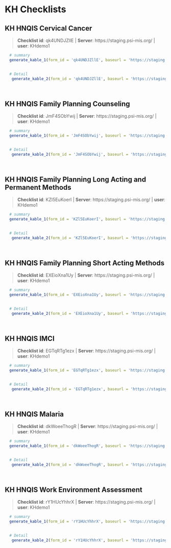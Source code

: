 # KH Checklists {#KH}


## KH HNQIS Cervical Cancer 

    
>__Checklist id__: qk4UNDJZllE   | __Server__: https://staging.psi-mis.org/ | __user__: KHdemo1 


```r
  
  # summary
  generate_kable_1(form_id = 'qk4UNDJZllE', baseurl = 'https://staging.psi-mis.org/')
  

  # Detail 
   generate_kable_2(form_id = 'qk4UNDJZllE', baseurl = 'https://staging.psi-mis.org/', ignore_text = T, ignore_parent = T, ignore_real_or_simulated = T)

   
```

## KH HNQIS Family Planning Counseling 

    
>__Checklist id__: JmF4SObYwij   | __Server__: https://staging.psi-mis.org/ | __user__: KHdemo1 


```r
  
  # summary
  generate_kable_1(form_id = 'JmF4SObYwij', baseurl = 'https://staging.psi-mis.org/')
  

  # Detail 
   generate_kable_2(form_id = 'JmF4SObYwij', baseurl = 'https://staging.psi-mis.org/', ignore_text = T, ignore_parent = T, ignore_real_or_simulated = T)

   
```

## KH HNQIS Family Planning Long Acting and Permanent Methods 

    
>__Checklist id__: KZl5EuKoerI   | __Server__: https://staging.psi-mis.org/ | __user__: KHdemo1 


```r
  
  # summary
  generate_kable_1(form_id = 'KZl5EuKoerI', baseurl = 'https://staging.psi-mis.org/')
  

  # Detail 
   generate_kable_2(form_id = 'KZl5EuKoerI', baseurl = 'https://staging.psi-mis.org/', ignore_text = T, ignore_parent = T, ignore_real_or_simulated = T)

   
```

## KH HNQIS Family Planning Short Acting Methods 

    
>__Checklist id__: EXEioXna1Uy   | __Server__: https://staging.psi-mis.org/ | __user__: KHdemo1 


```r
  
  # summary
  generate_kable_1(form_id = 'EXEioXna1Uy', baseurl = 'https://staging.psi-mis.org/')
  

  # Detail 
   generate_kable_2(form_id = 'EXEioXna1Uy', baseurl = 'https://staging.psi-mis.org/', ignore_text = T, ignore_parent = T, ignore_real_or_simulated = T)

   
```

## KH HNQIS IMCI 

    
>__Checklist id__: EGTqRTg1ezx   | __Server__: https://staging.psi-mis.org/ | __user__: KHdemo1 


```r
  
  # summary
  generate_kable_1(form_id = 'EGTqRTg1ezx', baseurl = 'https://staging.psi-mis.org/')
  

  # Detail 
   generate_kable_2(form_id = 'EGTqRTg1ezx', baseurl = 'https://staging.psi-mis.org/', ignore_text = T, ignore_parent = T, ignore_real_or_simulated = T)

   
```

## KH HNQIS Malaria 

    
>__Checklist id__: dkWoeeThogR   | __Server__: https://staging.psi-mis.org/ | __user__: KHdemo1 


```r
  
  # summary
  generate_kable_1(form_id = 'dkWoeeThogR', baseurl = 'https://staging.psi-mis.org/')
  

  # Detail 
   generate_kable_2(form_id = 'dkWoeeThogR', baseurl = 'https://staging.psi-mis.org/', ignore_text = T, ignore_parent = T, ignore_real_or_simulated = T)

   
```

## KH HNQIS Work Environment Assessment 

    
>__Checklist id__: rY1HUcYhhrX   | __Server__: https://staging.psi-mis.org/ | __user__: KHdemo1 


```r
  
  # summary
  generate_kable_1(form_id = 'rY1HUcYhhrX', baseurl = 'https://staging.psi-mis.org/')
  

  # Detail 
   generate_kable_2(form_id = 'rY1HUcYhhrX', baseurl = 'https://staging.psi-mis.org/', ignore_text = T, ignore_parent = T, ignore_real_or_simulated = T)

   
```
